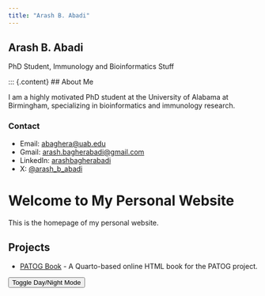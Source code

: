 ```yaml
---
title: "Arash B. Abadi"
---
```


::: {.hero}
# Arash B. Abadi

PhD Student, Immunology and Bioinformatics Stuff
:::

::: {.content}
## About Me

I am a highly motivated PhD student at the University of Alabama at Birmingham, specializing in bioinformatics and immunology research.

### Contact

- Email: [abaghera@uab.edu](mailto:abaghera@uab.edu)
- Gmail: [arash.bagherabadi@gmail.com](mailto:arash.bagherabadi@gmail.com)
- LinkedIn: [arashbagherabadi](https://www.linkedin.com/in/arashbagherabadi)
- X: [@arash_b_abadi](https://twitter.com/arash_b_abadi)

# Welcome to My Personal Website

This is the homepage of my personal website.

## Projects

- [PATOG Book](https://arashabadi.github.io/patog/) - A Quarto-based online HTML book for the PATOG project.

<button class="theme-toggle" onclick="toggleTheme()">Toggle Day/Night Mode</button>

<script>
function toggleTheme() {
  document.body.classList.toggle('dark-mode');
}
</script>
